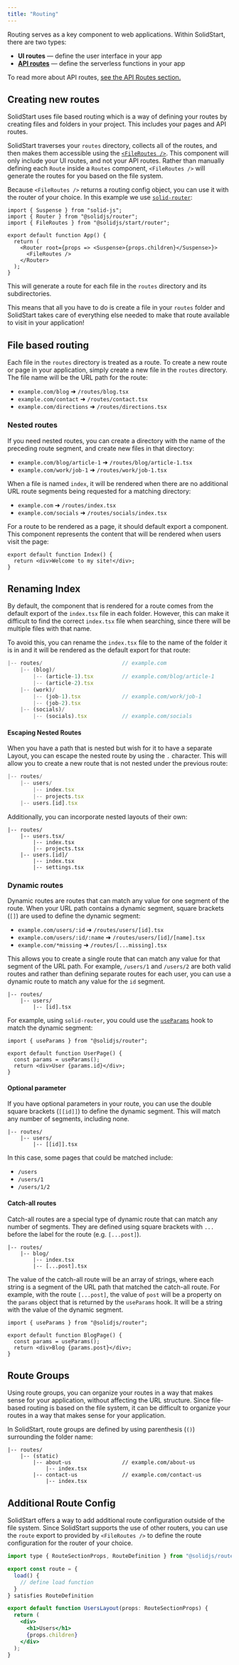 ```yaml
---
title: "Routing"
---
```


Routing serves as a key component to web applications.
Within SolidStart, there are two types:
- **UI routes** &mdash; define the user interface in your app
- **[API routes](/solid-start/building-your-application/api-routes)** &mdash; define the serverless functions in your app

To read more about API routes, [see the API Routes section.](/solid-start/building-your-application/api-routes)

## Creating new routes

SolidStart uses file based routing which is a way of defining your routes by creating files and folders in your project.
This includes your pages and API routes.

SolidStart traverses your `routes` directory, collects all of the routes, and then makes them accessible using the [`<FileRoutes />`](/solid-start/reference/routing/file-routes).
This component will only include your UI routes, and not your API routes.
Rather than manually defining each `Route` inside a `Routes` component, `<FileRoutes />` will generate the routes for you based on the file system.

Because `<FileRoutes />` returns a routing config object, you can use it with the router of your choice.
In this example we use [`solid-router`](/solid-router):

```tsx {7-9} title="app.tsx"
import { Suspense } from "solid-js";
import { Router } from "@solidjs/router";
import { FileRoutes } from "@solidjs/start/router";

export default function App() {
  return (
    <Router root={props => <Suspense>{props.children}</Suspense>}>
      <FileRoutes />
    </Router>
  );
}
```

This will generate a route for each file in the `routes` directory and its subdirectories.

This means that all you have to do is create a file in your `routes` folder and SolidStart takes care of everything else needed to make that route available to visit in your application!


## File based routing

Each file in the `routes` directory is treated as a route.
To create a new route or page in your application, simply create a new file in the `routes` directory. 
The file name will be the URL path for the route:

- `example.com/blog` ➜ `/routes/blog.tsx`
- `example.com/contact` ➜ `/routes/contact.tsx`
- `example.com/directions` ➜ `/routes/directions.tsx`


### Nested routes

If you need nested routes, you can create a directory with the name of the preceding route segment, and create new files in that directory:

- `example.com/blog/article-1` ➜ `/routes/blog/article-1.tsx`
- `example.com/work/job-1` ➜ `/routes/work/job-1.tsx`

When a file is named `index`, it will be rendered when there are no additional URL route segments being requested for a matching directory:

- `example.com` ➜ `/routes/index.tsx`
- `example.com/socials` ➜ `/routes/socials/index.tsx`

For a route to be rendered as a page, it should default export a component. 
This component represents the content that will be rendered when users visit the page:

```tsx filename="routes/index.tsx"
export default function Index() {
  return <div>Welcome to my site!</div>;
}
```

## Renaming Index

By default, the component that is rendered for a route comes from the default export of the `index.tsx` file in each folder.
However, this can make it difficult to find the correct `index.tsx` file when searching, since there will be multiple files with that name.

To avoid this, you can rename the `index.tsx` file to the name of the folder it is in and it will be rendered as the default export for that route:

```jsx {2, 4, 6}
|-- routes/                         // example.com
    |-- (blog)/
        |-- (article-1).tsx         // example.com/blog/article-1
        |-- (article-2).tsx
    |-- (work)/
        |-- (job-1).tsx             // example.com/work/job-1
        |-- (job-2).tsx
    |-- (socials)/
        |-- (socials).tsx           // example.com/socials
```

#### Escaping Nested Routes

When you have a path that is nested but wish for it to have a separate Layout, you can escape the nested route by using the `.` character. 
This will allow you to create a new route that is not nested under the previous route:

```jsx {6}
|-- routes/
    |-- users/
        |-- index.tsx
        |-- projects.tsx
    |-- users.[id].tsx
```

Additionally, you can incorporate nested layouts of their own:

```tsx {5-7}
|-- routes/
    |-- users.tsx/
        |-- index.tsx
        |-- projects.tsx
    |-- users.[id]/
        |-- index.tsx
        |-- settings.tsx
```

### Dynamic routes

Dynamic routes are routes that can match any value for one segment of the route.
When your URL path contains a dynamic segment, square brackets (`[]`) are used to define the dynamic segment:

- `example.com/users/:id` ➜ `/routes/users/[id].tsx`
- `example.com/users/:id/:name` ➜ `/routes/users/[id]/[name].tsx`
- `example.com/*missing` ➜ `/routes/[...missing].tsx`

This allows you to create a single route that can match any value for that segment of the URL path.
For example, `/users/1` and `/users/2` are both valid routes and rather than defining separate routes for each user, you can use a dynamic route to match any value for the `id` segment.

```tsx {3}
|-- routes/
    |-- users/
        |-- [id].tsx
```

For example, using `solid-router`, you could use the [`useParams`](/solid-router/reference/primitives/use-params) hook to match the dynamic segment:

```tsx title="routes/users/[id].tsx"
import { useParams } from "@solidjs/router";

export default function UserPage() {
  const params = useParams();
  return <div>User {params.id}</div>;
}
```

#### Optional parameter

If you have optional parameters in your route, you can use the double square brackets (`[[id]]`) to define the dynamic segment.
This will match any number of segments, including none.

```tsx {3}
|-- routes/
    |-- users/
        |-- [[id]].tsx 
```

In this case, some pages that could be matched include:
* `/users`
* `/users/1`
* `/users/1/2`

#### Catch-all routes

Catch-all routes are a special type of dynamic route that can match any number of segments.
They are defined using square brackets with `...` before the label for the route (e.g. `[...post]`).

```tsx {4}
|-- routes/
    |-- blog/
        |-- index.tsx
        |-- [...post].tsx
```

The value of the catch-all route will be an array of strings, where each string is a segment of the URL path that matched the catch-all route.
For example, with the route `[...post]`, the value of `post` will be a property on the `params` object that is returned by the `useParams` hook. 
It will be a string with the value of the dynamic segment.

```tsx title="routes/blog/[...post].tsx"
import { useParams } from "@solidjs/router";

export default function BlogPage() {
  const params = useParams();
  return <div>Blog {params.post}</div>;
}
```

## Route Groups

Using route groups, you can organize your routes in a way that makes sense for your application, without affecting the URL structure.
Since file-based routing is based on the file system, it can be difficult to organize your routes in a way that makes sense for your application.

In SolidStart, route groups are defined by using parenthesis (`()`) surrounding the folder name:

```tsx {2}
|-- routes/
    |-- (static)
        |-- about-us                // example.com/about-us
            |-- index.tsx
        |-- contact-us              // example.com/contact-us
            |-- index.tsx
```

## Additional Route Config

SolidStart offers a way to add additional route configuration outside of the file system.
Since SolidStart supports the use of other routers, you can use the `route` export to provided by `<FileRoutes />` to define the route configuration for the router of your choice.

```jsx {3-7}
import type { RouteSectionProps, RouteDefinition } from "@solidjs/router";

export const route = {
  load() {
    // define load function
  }
} satisfies RouteDefinition

export default function UsersLayout(props: RouteSectionProps) {
  return (
    <div>
      <h1>Users</h1>
      {props.children}
    </div>
  );
}
```

[api-routes]: /core-concepts/api-routes
[fileroutes]: /api/FileRoutes
